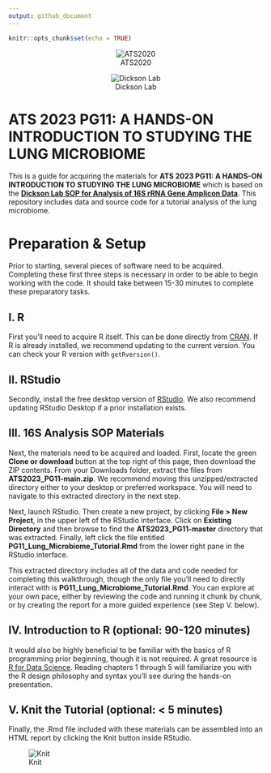 ```yaml
---
output: github_document
---
```


```r
knitr::opts_chunk$set(echo = TRUE)
```

<center>

![ATS2020](images/ats-2023-logo.png)

![Dickson Lab](images/dickson_lab_logo.png)

</center>

# ATS 2023 PG11: A HANDS-ON INTRODUCTION TO STUDYING THE LUNG MICROBIOME
This is a guide for acquiring the materials for **ATS 2023 PG11: A HANDS-ON INTRODUCTION TO STUDYING THE LUNG MICROBIOME** which is based on the [**Dickson Lab SOP for Analysis of 16S rRNA Gene Amplicon Data**](https://github.com/cb-42/Dickson_16S_SOP). This repository includes data and source code for a tutorial analysis of the lung microbiome.  

# Preparation & Setup
Prior to starting, several pieces of software need to be acquired. Completing these first three steps is necessary in order to be able to begin working with the code. It should take between 15-30 minutes to complete these preparatory tasks.  

## I. R
First you'll need to acquire R itself. This can be done directly from [CRAN](https://cran.r-project.org/). If R is already installed, we recommend updating to the current version. You can check your R version with `getRversion()`.  

## II. RStudio
Secondly, install the free desktop version of [RStudio](https://posit.co/download/rstudio-desktop/). We also recommend updating RStudio Desktop if a prior installation exists.  

## III. 16S Analysis SOP Materials
Next, the materials need to be acquired and loaded. First, locate the green **Clone or download** button at the top right of this page, then download the ZIP contents. From your Downloads folder, extract the files from **ATS2023_PG11-main.zip**. We recommend moving this unzipped/extracted directory either to your desktop or preferred workspace. You will need to navigate to this extracted directory in the next step.  

Next, launch RStudio. Then create a new project, by clicking **File > New Project**, in the upper left of the RStudio interface. Click on **Existing Directory** and then browse to find the **ATS2023_PG11-master** directory that was extracted. Finally, left click the file entitled **PG11_Lung_Microbiome_Tutorial.Rmd** from the lower right pane in the RStudio interface.  

This extracted directory includes all of the data and code needed for completing this walkthrough, though the only file you'll need to directly interact with is **PG11_Lung_Microbiome_Tutorial.Rmd**. You can explore at your own pace, either by reviewing the code and running it chunk by chunk, or by creating the report for a more guided experience (see Step V. below).  

## IV. Introduction to R (optional: 90-120 minutes)  
It would also be highly beneficial to be familiar with the basics of R programming prior beginning, though it is not required. A great resource is [R for Data Science](https://r4ds.had.co.nz/). Reading chapters 1 through 5 will familiarize you with the R design philosophy and syntax you'll see during the hands-on presentation.  

## V. Knit the Tutorial (optional: < 5 minutes)  
Finally, the .Rmd file included with these materials can be assembled into an HTML report by clicking the Knit button inside RStudio.  

![Knit](images/pg11_knit.png)

